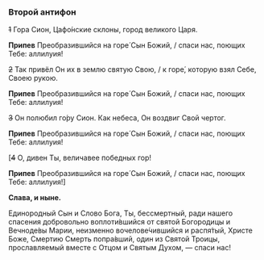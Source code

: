 ### Второй антифон

~~1~~ Гора Сион, Цафо́нские склоны, город великого Царя.

**Припев** Преобразившийся на горе́ Сын Божий, / спаси нас, поющих Тебе: аллилуия!

~~2~~ Так привёл Он их в землю святую Свою, / к горе́, которую взял Себе, Своею рукою.

**Припев** Преобразившийся на горе́ Сын Божий, / спаси нас, поющих Тебе: аллилуия!

~~3~~ Он полюбил го́ру Сион. Как небеса, Он воздвиг Свой чертог.

**Припев** Преобразившийся на горе́ Сын Божий, / спаси нас, поющих Тебе: аллилуия!

<R>[</R>~~4~~ О, дивен Ты, величавее победных гор!

**Припев** Преобразившийся на горе́ Сын Божий, / спаси нас, поющих Тебе: аллилуия!<R>]</R>

**Слава, и ныне.**

Единородный Сын и Слово Бога, Ты, бессмертный, ради нашего спасения добровольно воплоти́вшийся от святой Богородицы и Вечноде́вы Марии, неизменно вочелове́чившийся и распя́тый, Христе Боже, Смертию Смерть попра́вший, один из Святой Троицы, прославляемый вместе с Отцом и Святым Духом, — спаси нас!
